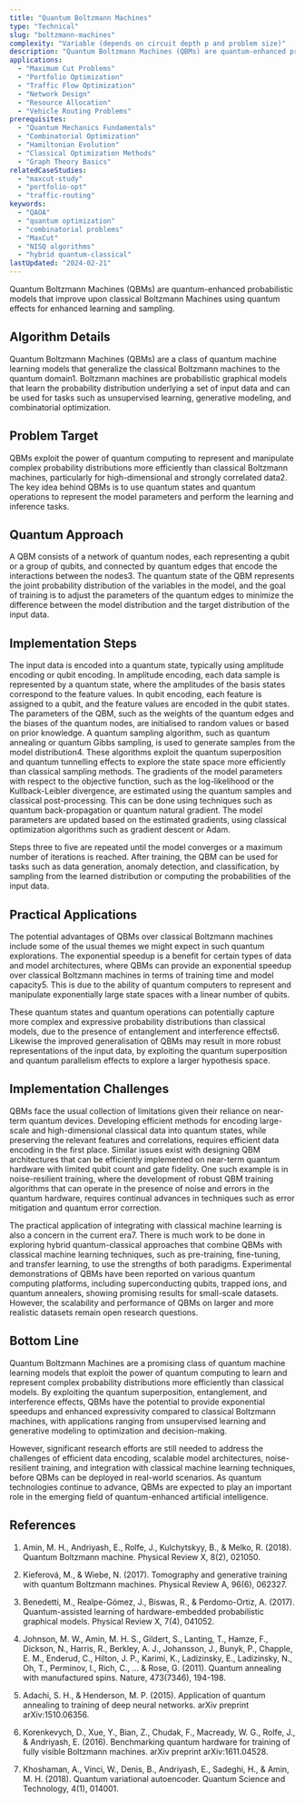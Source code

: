 ```yaml
---
title: "Quantum Boltzmann Machines"
type: "Technical"
slug: "boltzmann-machines"
complexity: "Variable (depends on circuit depth p and problem size)"
description: "Quantum Boltzmann Machines (QBMs) are quantum-enhanced probabilistic models that improve upon classical Boltzmann Machines using quantum effects for enhanced learning and sampling."
applications:
  - "Maximum Cut Problems"
  - "Portfolio Optimization"
  - "Traffic Flow Optimization"
  - "Network Design"
  - "Resource Allocation"
  - "Vehicle Routing Problems"
prerequisites:
  - "Quantum Mechanics Fundamentals"
  - "Combinatorial Optimization"
  - "Hamiltonian Evolution"
  - "Classical Optimization Methods"
  - "Graph Theory Basics"
relatedCaseStudies:
  - "maxcut-study"
  - "portfolio-opt"
  - "traffic-routing"
keywords:
  - "QAOA"
  - "quantum optimization"
  - "combinatorial problems"
  - "MaxCut"
  - "NISQ algorithms"
  - "hybrid quantum-classical"
lastUpdated: "2024-02-21"
---
```


Quantum Boltzmann Machines (QBMs) are quantum-enhanced probabilistic models that improve upon classical Boltzmann Machines using quantum effects for enhanced learning and sampling.

## Algorithm Details

Quantum Boltzmann Machines (QBMs) are a class of quantum machine learning models that generalize the classical Boltzmann machines to the quantum domain1. Boltzmann machines are probabilistic graphical models that learn the probability distribution underlying a set of input data and can be used for tasks such as unsupervised learning, generative modeling, and combinatorial optimization.

## Problem Target

QBMs exploit the power of quantum computing to represent and manipulate complex probability distributions more efficiently than classical Boltzmann machines, particularly for high-dimensional and strongly correlated data2. The key idea behind QBMs is to use quantum states and quantum operations to represent the model parameters and perform the learning and inference tasks.


## Quantum Approach

A QBM consists of a network of quantum nodes, each representing a qubit or a group of qubits, and connected by quantum edges that encode the interactions between the nodes3. The quantum state of the QBM represents the joint probability distribution of the variables in the model, and the goal of training is to adjust the parameters of the quantum edges to minimize the difference between the model distribution and the target distribution of the input data.

## Implementation Steps

<Steps>
  <Step title="InitiState preparationalisation">
    The input data is encoded into a quantum state, typically using amplitude encoding or qubit encoding. In amplitude encoding, each data sample is represented by a quantum state, where the amplitudes of the basis states correspond to the feature values. In qubit encoding, each feature is assigned to a qubit, and the feature values are encoded in the qubit states.
  </Step>
  <Step title="Model Initialisation">
    The parameters of the QBM, such as the weights of the quantum edges and the biases of the quantum nodes, are initialised to random values or based on prior knowledge.
  </Step>
  <Step title="Quantum sampling">
    A quantum sampling algorithm, such as quantum annealing or quantum Gibbs sampling, is used to generate samples from the model distribution4. These algorithms exploit the quantum superposition and quantum tunnelling effects to explore the state space more efficiently than classical sampling methods.
  </Step>
  <Step title="Gradient estimation">
    The gradients of the model parameters with respect to the objective function, such as the log-likelihood or the Kullback-Leibler divergence, are estimated using the quantum samples and classical post-processing. This can be done using techniques such as quantum back-propagation or quantum natural gradient.
  </Step>
  <Step title="Parameter update">
    The model parameters are updated based on the estimated gradients, using classical optimization algorithms such as gradient descent or Adam.
  </Step>
</Steps>

Steps three to five are repeated until the model converges or a maximum number of iterations is reached. After training, the QBM can be used for tasks such as data generation, anomaly detection, and classification, by sampling from the learned distribution or computing the probabilities of the input data.

## Practical Applications

The potential advantages of QBMs over classical Boltzmann machines include some of the usual themes we might expect in such quantum explorations. The exponential speedup is a benefit for certain types of data and model architectures, where QBMs can provide an exponential speedup over classical Boltzmann machines in terms of training time and model capacity5. This is due to the ability of quantum computers to represent and manipulate exponentially large state spaces with a linear number of qubits.

These quantum states and quantum operations can potentially capture more complex and expressive probability distributions than classical models, due to the presence of entanglement and interference effects6. Likewise the improved generalisation of QBMs may result in more robust representations of the input data, by exploiting the quantum superposition and quantum parallelism effects to explore a larger hypothesis space.

## Implementation Challenges

QBMs face the usual collection of limitations given their reliance on near-term quantum devices. Developing efficient methods for encoding large-scale and high-dimensional classical data into quantum states, while preserving the relevant features and correlations, requires efficient data encoding in the first place. Similar issues exist with designing QBM architectures that can be efficiently implemented on near-term quantum hardware with limited qubit count and gate fidelity. One such example is in noise-resilient training, where the development of robust QBM training algorithms that can operate in the presence of noise and errors in the quantum hardware, requires continual advances in techniques such as error mitigation and quantum error correction.

The practical application of integrating with classical machine learning is also a concern in the current era7. There is much work to be done in exploring hybrid quantum-classical approaches that combine QBMs with classical machine learning techniques, such as pre-training, fine-tuning, and transfer learning, to use the strengths of both paradigms. Experimental demonstrations of QBMs have been reported on various quantum computing platforms, including superconducting qubits, trapped ions, and quantum annealers, showing promising results for small-scale datasets. However, the scalability and performance of QBMs on larger and more realistic datasets remain open research questions.

## Bottom Line

Quantum Boltzmann Machines are a promising class of quantum machine learning models that exploit the power of quantum computing to learn and represent complex probability distributions more efficiently than classical models. By exploiting the quantum superposition, entanglement, and interference effects, QBMs have the potential to provide exponential speedups and enhanced expressivity compared to classical Boltzmann machines, with applications ranging from unsupervised learning and generative modeling to optimization and decision-making. 

However, significant research efforts are still needed to address the challenges of efficient data encoding, scalable model architectures, noise-resilient training, and integration with classical machine learning techniques, before QBMs can be deployed in real-world scenarios. As quantum technologies continue to advance, QBMs are expected to play an important role in the emerging field of quantum-enhanced artificial intelligence.

## References

1. Amin, M. H., Andriyash, E., Rolfe, J., Kulchytskyy, B., & Melko, R. (2018). Quantum Boltzmann machine. Physical Review X, 8(2), 021050.

2. Kieferová, M., & Wiebe, N. (2017). Tomography and generative training with quantum Boltzmann machines. Physical Review A, 96(6), 062327.

3. Benedetti, M., Realpe-Gómez, J., Biswas, R., & Perdomo-Ortiz, A. (2017). Quantum-assisted learning of hardware-embedded probabilistic graphical models. Physical Review X, 7(4), 041052.

4. Johnson, M. W., Amin, M. H. S., Gildert, S., Lanting, T., Hamze, F., Dickson, N., Harris, R., Berkley, A. J., Johansson, J., Bunyk, P., Chapple, E. M., Enderud, C., Hilton, J. P., Karimi, K., Ladizinsky, E., Ladizinsky, N., Oh, T., Perminov, I., Rich, C., ... & Rose, G. (2011). Quantum annealing with manufactured spins. Nature, 473(7346), 194-198.

5. Adachi, S. H., & Henderson, M. P. (2015). Application of quantum annealing to training of deep neural networks. arXiv preprint arXiv:1510.06356.

6. Korenkevych, D., Xue, Y., Bian, Z., Chudak, F., Macready, W. G., Rolfe, J., & Andriyash, E. (2016). Benchmarking quantum hardware for training of fully visible Boltzmann machines. arXiv preprint arXiv:1611.04528.

7. Khoshaman, A., Vinci, W., Denis, B., Andriyash, E., Sadeghi, H., & Amin, M. H. (2018). Quantum variational autoencoder. Quantum Science and Technology, 4(1), 014001.